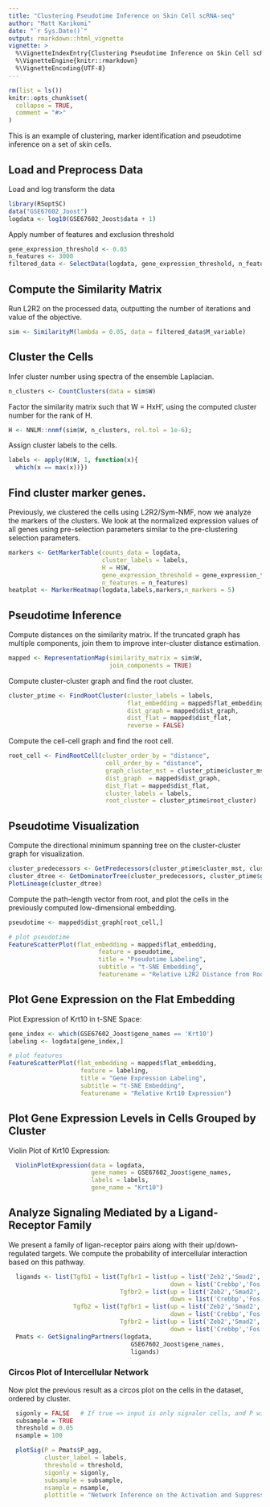```yaml
---
title: "Clustering Pseudotime Inference on Skin Cell scRNA-seq"
author: "Matt Karikomi"
date: "`r Sys.Date()`"
output: rmarkdown::html_vignette
vignette: >
  %\VignetteIndexEntry{Clustering Pseudotime Inference on Skin Cell scRNA-seq}
  %\VignetteEngine{knitr::rmarkdown}
  %\VignetteEncoding{UTF-8}
---
```


```r
rm(list = ls())
knitr::opts_chunk$set(
  collapse = TRUE,
  comment = "#>"
)
```

This is an example of clustering, marker identification and pseudotime inference on a set of skin cells.

## Load and Preprocess Data

Load and log transform the data

```r
library(RSoptSC)
data("GSE67602_Joost")
logdata <- log10(GSE67602_Joost$data + 1)
```

Apply number of features and exclusion threshold

```r
gene_expression_threshold <- 0.03
n_features <- 3000
filtered_data <- SelectData(logdata, gene_expression_threshold, n_features)
```

## Compute the Similarity Matrix

Run L2R2 on the processed data, outputting the number of iterations and value of the objective.

```r
sim <- SimilarityM(lambda = 0.05, data = filtered_data$M_variable)
```

## Cluster the Cells

Infer cluster number using spectra of the ensemble Laplacian.

```r
n_clusters <- CountClusters(data = sim$W)
```

Factor the similarity matrix such that W = HxH', using the computed cluster number for the rank of H.

```r
H <- NNLM::nnmf(sim$W, n_clusters, rel.tol = 1e-6);
```

Assign cluster labels to the cells.

```r
labels <- apply(H$W, 1, function(x){
  which(x == max(x))})
```

## Find cluster marker genes.

Previously, we clustered the cells using L2R2/Sym-NMF, now we analyze the markers of the clusters.  We look at the normalized expression values of all genes using pre-selection parameters similar to the pre-clustering selection parameters. 

```r
markers <- GetMarkerTable(counts_data = logdata,
                          cluster_labels = labels,
                          H = H$W,
                          gene_expression_threshold = gene_expression_threshold,
                          n_features = n_features)
heatplot <- MarkerHeatmap(logdata,labels,markers,n_markers = 5)

```

## Pseudotime Inference

Compute distances on the similarity matrix.  If the truncated graph has multiple components, join them to improve inter-cluster distance estimation.

```r
mapped <- RepresentationMap(similarity_matrix = sim$W,
                            join_components = TRUE)
```

Compute cluster-cluster graph and find the root cluster.

```r
cluster_ptime <- FindRootCluster(cluster_labels = labels,
                                 flat_embedding = mapped$flat_embedding,
                                 dist_graph = mapped$dist_graph,
                                 dist_flat = mapped$dist_flat,
                                 reverse = FALSE)
```

Compute the cell-cell graph and find the root cell.

```r
root_cell <- FindRootCell(cluster_order_by = "distance",
                           cell_order_by = "distance",
                           graph_cluster_mst = cluster_ptime$cluster_mst,
                           dist_graph  = mapped$dist_graph,
                           dist_flat = mapped$dist_flat,
                           cluster_labels = labels,
                           root_cluster = cluster_ptime$root_cluster)
```

## Pseudotime Visualization

Compute the directional minimum spanning tree on the cluster-cluster graph for visualization.

```r
cluster_predecessors <- GetPredecessors(cluster_ptime$cluster_mst, cluster_ptime$root_cluster)
cluster_dtree <- GetDominatorTree(cluster_predecessors, cluster_ptime$graph_cluster)
PlotLineage(cluster_dtree)
```


Compute the path-length vector from root, and plot the cells in the previously computed low-dimensional embedding.

```r
pseudotime <- mapped$dist_graph[root_cell,]

# plot pseudotime
FeatureScatterPlot(flat_embedding = mapped$flat_embedding,
                         feature = pseudotime,
                         title = "Pseudotime Labeling",
                         subtitle = "t-SNE Embedding",
                         featurename = "Relative L2R2 Distance from Root")
```

## Plot Gene Expression on the Flat Embedding

Plot Expression of Krt10 in t-SNE Space:

```r
gene_index <- which(GSE67602_Joost$gene_names == 'Krt10')
labeling <- logdata[gene_index,]

# plot features
FeatureScatterPlot(flat_embedding = mapped$flat_embedding,
                    feature = labeling,
                    title = "Gene Expression Labeling",
                    subtitle = "t-SNE Embedding",
                    featurename = "Relative Krt10 Expression")
```

## Plot Gene Expression Levels in Cells Grouped by Cluster

Violin Plot of Krt10 Expression:

```r
  ViolinPlotExpression(data = logdata,
                       gene_names = GSE67602_Joost$gene_names,
                       labels = labels,
                       gene_name = "Krt10")
```

## Analyze Signaling Mediated by a Ligand-Receptor Family

We present a family of ligan-receptor pairs along with their up/down-regulated targets.  We compute the probability of intercellular interaction based on this pathway.

```r
  ligands <- list(Tgfb1 = list(Tgfbr1 = list(up = list('Zeb2','Smad2','Wnt4','Wnt11','Bmp7','Sox9','Notch1'),
                                             down = list('Crebbp','Fos','Id1','Jun','Runx1','Smad1','Smad5','Sox4','Cdh1')),
                               Tgfbr2 = list(up = list('Zeb2','Smad2','Wnt4','Wnt11','Bmp7','Sox9','Notch1'),
                                             down = list('Crebbp','Fos','Id1','Jun','Runx1','Smad1','Smad5','Sox4','Cdh1'))),
                  Tgfb2 = list(Tgfbr1 = list(up = list('Zeb2','Smad2','Wnt4','Wnt11','Bmp7','Sox9','Notch1'),
                                             down = list('Crebbp','Fos','Id1','Jun','Runx1','Smad1','Smad5','Sox4','Cdh1')),
                               Tgfbr2 = list(up = list('Zeb2','Smad2','Wnt4','Wnt11','Bmp7','Sox9','Notch1'),
                                             down = list('Crebbp','Fos','Id1','Jun','Runx1','Smad1','Smad5','Sox4','Cdh1'))))
  Pmats <- GetSignalingPartners(logdata,
                                  GSE67602_Joost$gene_names,
                                  ligands)
```

### Circos Plot of Intercellular Network
Now plot the previous result as a circos plot on the cells in the dataset, ordered by cluster.

```r
  sigonly = FALSE   # If true => input is only signaler cells, and P will not be thresholded
  subsample = TRUE
  threshold = 0.05
  nsample = 100

  plotSig(P = Pmats$P_agg,
          cluster_label = labels,
          threshold = threshold,
          sigonly = sigonly,
          subsample = subsample,
          nsample = nsample,
          plottitle = "Network Inference on the Activation and Suppression of Tgfb Targets ")
```
